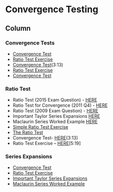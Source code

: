 Convergence Testing {data-navmenu="Convergence Testing"}
=========================================

Column {.tabset}
-------------------------------------------

### Convergence Tests

*  <a href="https://www.youtube.com/watch?v=1owq4xezLng">Convergence Test</a>
*  <a href="http://youtu.be/ojL-Vtek2Mo" >Ratio Test Exercise </a> 
*  <a href="https://youtu.be/LWYiiY1rOqg" >Convergence Test</a>(3:13)
*  <a href="https://youtu.be/Ka8OawOt_-w" >Ratio Test Exercise </a>
*  <a href="https://www.youtube.com/watch?v=1owq4xezLng">Convergence Test</a>



### Ratio Test


*  Ratio Test (2015 Exam Question) - <a href="https://youtu.be/TApQUje2kWs" >HERE</a>
*  Ratio Test for Convergence (2011 Q4) - <a href="https://youtu.be/u5grewDLe68" >HERE</a>
*  Ratio Test (2009 Exam Question) - <a href="https://youtu.be/0sjwarDSa-0" >HERE</a>
*  Important Taylor Series Expansions <a href="https://youtu.be/ItK4oTbuuOo" >HERE</a>
*  Maclaurin Series Worked Example  <a href="https://youtu.be/tc-Zelm9bWA" >HERE</a>
*  <a href="https://www.youtube.com/watch?v=Ka8OawOt_-w">Simple Ratio Test Exercise	 </a>
*  <a href="https://www.youtube.com/watch?v=quK-JQ5EQOE">The Ratio Test</a>
*  Convergence Test- <a href="https://youtu.be/LWYiiY1rOqg" >HERE</a>(3:13)
*  Ratio Test Exercise – <a href="https://youtu.be/Ka8OawOt_-w" >HERE</a>[5:19]


### Series Expansions

*  <a  href="https://www.youtube.com/watch?v=1owq4xezLng">Convergence Test</a>
*  <a href="http://youtu.be/ojL-Vtek2Mo" >Ratio Test Exercise</a> 
*  <a href="https://www.youtube.com/watch?v=ItK4oTbuuOo">Important Taylor Series Expansions  </a>
*  <a href="https://www.youtube.com/watch?v=tc-Zelm9bWA">Maclaurin Series Worked Example</a>
	


